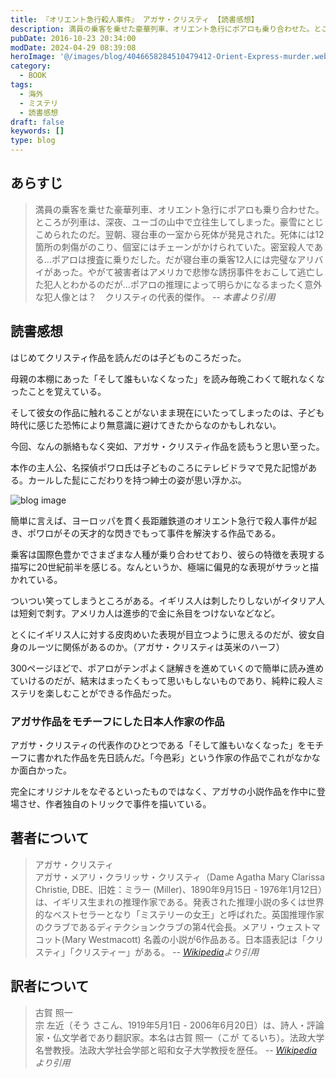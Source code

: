 ```yaml
---
title: 『オリエント急行殺人事件』 アガサ・クリスティ 【読書感想】
description: 満員の乗客を乗せた豪華列車、オリエント急行にポアロも乗り合わせた。ところが列車は、深夜、ユーゴの山中で立往生してしまった。豪雪にとじこめられたのだ。翌朝、寝台車の一室から死体が発見された。死体には12箇所の刺傷がのこり、個室にはチェーンがかけられていた。密室殺人である…
pubDate: 2016-10-23 20:34:00
modDate: 2024-04-29 08:39:08
heroImage: '@/images/blog/4046658284510479412-Orient-Express-murder.webp'
category:
  - BOOK
tags:
  - 海外
  - ミステリ
  - 読書感想
draft: false
keywords: []
type: blog
---
```



## あらすじ

> 満員の乗客を乗せた豪華列車、オリエント急行にポアロも乗り合わせた。ところが列車は、深夜、ユーゴの山中で立往生してしまった。豪雪にとじこめられたのだ。翌朝、寝台車の一室から死体が発見された。死体には12箇所の刺傷がのこり、個室にはチェーンがかけられていた。密室殺人である…ポアロは捜査に乗りだした。だが寝台車の乗客12人には完璧なアリバイがあった。やがて被害者はアメリカで悲惨な誘拐事件をおこして逃亡した犯人とわかるのだが…ポアロの推理によって明らかになるまったく意外な犯人像とは？　クリスティの代表的傑作。 <cite>-- 本書より引用</cite>

## 読書感想

はじめてクリスティ作品を読んだのは子どものころだった。

母親の本棚にあった「そして誰もいなくなった」を読み毎晩こわくて眠れなくなったことを覚えている。

そして彼女の作品に触れることがないまま現在にいたってしまったのは、子ども時代に感じた恐怖により無意識に避けてきたからなのかもしれない。

今回、なんの脈絡もなく突如、アガサ・クリスティ作品を読もうと思い至った。

本作の主人公、名探偵ポワロ氏は子どものころにテレビドラマで見た記憶がある。カールした髭にこだわりを持つ紳士の姿が思い浮かぶ。

![blog image](@/images/blog/4046658284510479412-program-top_poirot.webp)

簡単に言えば、ヨーロッパを貫く長距離鉄道のオリエント急行で殺人事件が起き、ポワロがその天才的な閃きでもって事件を解決する作品である。

乗客は国際色豊かでさまざまな人種が乗り合わせており、彼らの特徴を表現する描写に20世紀前半を感じる。なんというか、極端に偏見的な表現がサラッと描かれている。

ついつい笑ってしまうところがある。イギリス人は刺したりしないがイタリア人は短剣で刺す。アメリカ人は進歩的で金に糸目をつけないなどなど。

とくにイギリス人に対する皮肉めいた表現が目立つように思えるのだが、彼女自身のルーツに関係があるのか。（アガサ・クリスティは英米のハーフ）

300ページほどで、ポアロがテンポよく謎解きを進めていくので簡単に読み進めていけるのだが、結末はまったくもって思いもしないものであり、純粋に殺人ミステリを楽しむことができる作品だった。

<div class='not-prose'>
  <div data-vc_mylinkbox_id='886764495'></div>
</div>

### アガサ作品をモチーフにした日本人作家の作品

アガサ・クリスティの代表作のひとつである「そして誰もいなくなった」をモチーフに書かれた作品を先日読んだ。「今邑彩」という作家の作品でこれがなかなか面白かった。

完全にオリジナルをなぞるといったものではなく、アガサの小説作品を作中に登場させ、作者独自のトリックで事件を描いている。

<BlogCard
  title='『そして誰もいなくなる』 今邑彩 【読書感想・あらすじ】'
  description='そして誰もいなくなる (今邑彩) の感想とあらすじ。名門女子校天川学園の百周年記念式典に上演された、高等部演劇部による『そして誰もいなくなった』の舞台上で、最初に服毒死する被害者役の生徒が実際に死亡。上演は中断されたが、その後も演劇部員が芝居の筋書き通りの順序と手段で殺されていく。'
  url='https://www.neputa-note.net/2016/06/blog-post_7/'
  domain='www.neputa-note.net'
/>

## 著者について

> アガサ・クリスティ<br />
> アガサ・メアリ・クラリッサ・クリスティ（Dame Agatha Mary Clarissa Christie, DBE、旧姓：ミラー (Miller)、1890年9月15日 - 1976年1月12日）は、イギリス生まれの推理作家である。発表された推理小説の多くは世界的なベストセラーとなり「ミステリーの女王」と呼ばれた。英国推理作家のクラブであるディテクションクラブの第4代会長。メアリ・ウェストマコット(Mary Westmacott) 名義の小説が6作品ある。日本語表記は「クリスティ」「クリスティー」がある。 <cite>-- [Wikipedia](https://ja.wikipedia.org/wiki/%E3%82%A2%E3%82%AC%E3%82%B5%E3%83%BB%E3%82%AF%E3%83%AA%E3%82%B9%E3%83%86%E3%82%A3)より引用</cite>

## 訳者について

> 古賀 照一<br />
> 宗 左近（そう さこん、1919年5月1日 - 2006年6月20日）は、詩人・評論家・仏文学者であり翻訳家。本名は古賀 照一（こが てるいち）。法政大学名誉教授。法政大学社会学部と昭和女子大学教授を歴任。 <cite>-- [Wikipedia](https://ja.wikipedia.org/wiki/%E5%AE%97%E5%B7%A6%E8%BF%91)より引用</cite>
